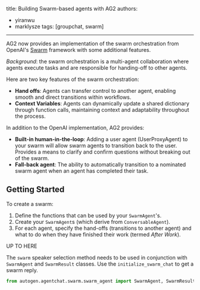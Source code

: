 title: Building Swarm-based agents with AG2
authors:
  - yiranwu
  - marklysze
tags: [groupchat, swarm]
---

AG2 now provides an implementation of the swarm orchestration from OpenAI's [Swarm](https://github.com/openai/swarm) framework with some additional features.

*Background*: the swarm orchestration is a multi-agent collaboration where agents execute tasks and are responsible for handing-off to other agents.

Here are two key features of the swarm orchestration:
- **Hand offs**: Agents can transfer control to another agent, enabling smooth and direct transitions within workflows.
- **Context Variables**: Agents can dynamically update a shared dictionary through function calls, maintaining context and adaptability throughout the process.

In addition to the OpenAI implementation, AG2 provides:
- **Built-in human-in-the-loop**: Adding a user agent (UserProxyAgent) to your swarm will allow swarm agents to transition back to the user. Provides a means to clarify and confirm questions without breaking out of the swarm.
- **Fall-back agent**: The ability to automatically transition to a nominated swarm agent when an agent has completed their task.

## Getting Started

To create a swarm:
1. Define the functions that can be used by your `SwarmAgent`'s.
2. Create your `SwarmAgent`s (which derive from `ConversableAgent`).
3. For each agent, specify the hand-offs (transitions to another agent) and what to do when they have finished their work (termed *After Work*).

UP TO HERE

The `swarm` speaker selection method needs to be used in conjunction with `SwarmAgent` and `SwarmResult` classes. Use the `initialize_swarm_chat` to get a swarm reply.

```python
from autogen.agentchat.swarm.swarm_agent import SwarmAgent, SwarmResult, initialize_swarm_chat
```
